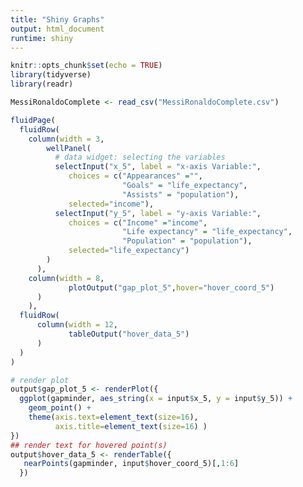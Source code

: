 ```yaml
---
title: "Shiny Graphs"
output: html_document
runtime: shiny
---
```


```r
knitr::opts_chunk$set(echo = TRUE)
library(tidyverse)
library(readr)
```

```r
MessiRonaldoComplete <- read_csv("MessiRonaldoComplete.csv")
```

```r
fluidPage(
  fluidRow( 
    column(width = 3,   
        wellPanel(                
          # data widget: selecting the variables 
          selectInput("x_5", label = "x-axis Variable:",
             choices = c("Appearances" ="",
                         "Goals" = "life_expectancy",
                         "Assists" = "population"), 
             selected="income"),
          selectInput("y_5", label = "y-axis Variable:",
             choices = c("Income" ="income",
                         "Life expectancy" = "life_expectancy",
                         "Population" = "population"), 
             selected="life_expectancy")
        )
      ),
    column(width = 8, 
             plotOutput("gap_plot_5",hover="hover_coord_5")
      )
    ),
  fluidRow(
      column(width = 12, 
             tableOutput("hover_data_5")
      )
  )
)

# render plot
output$gap_plot_5 <- renderPlot({
  ggplot(gapminder, aes_string(x = input$x_5, y = input$y_5)) + 
    geom_point() + 
    theme(axis.text=element_text(size=16),
          axis.title=element_text(size=16) )
})
## render text for hovered point(s)
output$hover_data_5 <- renderTable({
   nearPoints(gapminder, input$hover_coord_5)[,1:6]
  })
```
